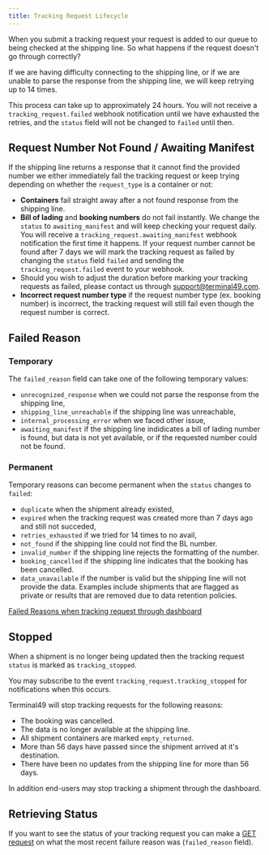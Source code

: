 ```yaml
---
title: Tracking Request Lifecycle
---
```

When you submit a tracking request your request is added to our queue to being checked at the shipping line. So what happens if the request doesn't go through correctly?

If we are having difficulty connecting to the shipping line, or if we are unable to parse the response from the shipping line, we will keep retrying up to 14 times.

This process can take up to approximately 24 hours. You will not receive a `tracking_request.failed` webhook notification until we have exhausted the retries, and the `status` field will not be changed to `failed` until then.

## Request Number Not Found / Awaiting Manifest

If the shipping line returns a response that it cannot find the provided number we either immediately fail the tracking request or keep trying depending on whether the `request_type` is a container or not:

 * **Containers** fail straight away after a not found response from the shipping line.
 * **Bill of lading** and **booking numbers** do not fail instantly. We change the `status` to `awaiting_manifest` and will keep checking your request daily. You will receive a `tracking_request.awaiting_manifest` webhook notification the first time it happens. If your request number cannot be found after 7 days we will mark the tracking request as failed by changing the `status` field `failed` and sending the `tracking_request.failed` event to your webhook.
 * Should you wish to adjust the duration before marking your tracking requests as failed, please contact us through support@terminal49.com.
 * **Incorrect request number type** if the request number type (ex. booking number) is incorrect, the tracking request will still fail even though the request number is correct.


## Failed Reason

### Temporary

The `failed_reason` field can take one of the following temporary values:

 * `unrecognized_response` when we could not parse the response from the shipping line,
 * `shipping_line_unreachable` if the shipping line was unreachable,
 * `internal_processing_error` when we faced other issue,
 * `awaiting_manifest` if the shipping line indidicates a bill of lading number is found, but data is not yet available, or if the requested number could not be found.

### Permanent

Temporary reasons can become permanent when the `status` changes to `failed`:

 * `duplicate` when the shipment already existed,
 * `expired` when the tracking request was created more than 7 days ago and still not succeded,
 * `retries_exhausted` if we tried for 14 times to no avail,
 * `not_found` if the shipping line could not find the BL number.
 * `invalid_number` if the shipping line rejects the formatting of the number.
 * `booking_cancelled` if the shipping line indicates that the booking has been cancelled.
 * `data_unavailable` if the number is valid but the shipping line will not provide the data. Examples include shipments that are flagged as private or results that are removed due to data retention policies.

[Failed Reasons when tracking request through dashboard](https://help.terminal49.com/en/articles/6116676-what-happens-after-i-add-a-shipment-to-terminal49-recently-added-shipments#h_ac9b93504f)

## Stopped

When a shipment is no longer being updated then the tracking request `status` is marked as `tracking_stopped`.

You may subscribe to the event `tracking_request.tracking_stopped` for notifications when this occurs.

Terminal49 will stop tracking requests for the following reasons:

 * The booking was cancelled.
 * The data is no longer available at the shipping line.
 * All shipment containers are marked `empty_returned`.
 * More than 56 days have passed since the shipment arrived at it's destination.
 * There have been no updates from the shipping line for more than 56 days.

 In addition end-users may stop tracking a shipment through the dashboard.

## Retrieving Status

If you want to see the status of your tracking request you can make a [GET request](https://developers.terminal49.com/docs/api/docs/reference/terminal49/terminal49.v1.json/paths/~1tracking_requests~1%7Bid%7D/get) on what the most recent failure reason was (`failed_reason` field).
